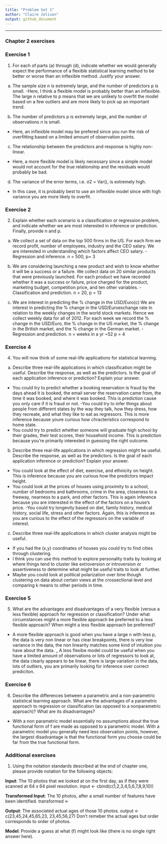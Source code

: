 ```yaml
---
title: "Problem Set 1"
author: "Claire Jelison"
output: github_document
---
```


* * *

### Chapter 2 exercises

### Exercise 1 

1. For each of parts (a) through (d), indicate whether we would generally
expect the performance of a flexible statistical learning method to be
better or worse than an inflexible method. Justify your answer.

(a) The sample size n is extremely large, and the number of predictors p is small.
-Here, I think a flexible model is probably better than an inflexible. The large n relative to p means that we are unlikely to overfit the model based on a few outliers and are more likely to pick up an important trend. 

(b) The number of predictors p is extremely large, and the number
of observations n is small.
- Here, an inflexible model may be prefered since you run the risk of overfitting based on a limited amount of observation points. 

(c) The relationship between the predictors and response is highly
non-linear.
- Here, a more flexible model is likely necessary since a simple model would not account for the true relationship and the residuals would probably be bad. 

(d) The variance of the error terms, i.e. σ2 = Var(), is extremely
high.
- In this case, it is probably best to use an inflexible model since with high variance you are more likely to overfit. 

### Exercise 2
2. Explain whether each scenario is a classification or regression problem, and indicate whether we are most interested in inference or prediction. Finally, provide n and p.

(a) We collect a set of data on the top 500 firms in the US. For each
firm we record profit, number of employees, industry and the
CEO salary. We are interested in understanding which factors
affect CEO salary.
-Regression and inference. n = 500, p= 3 

(b) We are considering launching a new product and wish to know
whether it will be a success or a failure. We collect data on 20
similar products that were previously launched. For each product we have recorded whether it was a success or failure, price charged for the product, marketing budget, competition price,
and ten other variables.
-Classification and prediction. n = 20, p = 13 

(c) We are interest in predicting the % change in the USD/Euro(c) We are interest in predicting the % change in the USD/Euroexchange rate in relation to the weekly changes in the world
stock markets. Hence we collect weekly data for all of 2012. For
each week we record the % change in the USD/Euro, the %
change in the US market, the % change in the British market,
and the % change in the German market.
-Regression and prediction. n = weeks in a yr ~52 p = 4 

### Exercise 4
4. You will now think of some real-life applications for statistical learning.

(a) Describe three real-life applications in which classification might
be useful. Describe the response, as well as the predictors. Is the
goal of each application inference or prediction? Explain your
answer.
- You could try to predict whether a booking reservation is fraud by the days ahead it is booked, the email server the reservation came from, the time it was booked, and where it was booked. This is prediction cause you only care if it is fraud or not. 
-You could try to infer things about people from different states by the way they talk, how they dress, how they recreate, and what they like to eat as regressors. This is more inference because youre curious how chracteristics correspond to home state.
- You could try to predict whether someone will graduate high school by their grades, their test scores, their household income. This is prediction because you're primarily interested in guessing the right outcome. 


(b) Describe three real-life applications in which regression might
be useful. Describe the response, as well as the predictors. Is the
goal of each application inference or prediction? Explain your
answer.
- You could look at the effect of diet, exercise, and ethnicity on height. This is inference because you are curious how the predictors impact height. 
- You could look at the prices of houses using proximity to a school, number of bedrooms and bathrooms, crime in the area, closeness to a freeway, nearness to a park, and other factors. This is again inference because you are interested in the effect of the factors on a house's price. 
-You could try longevity based on diet, family history, medical history, social life, stress and other factors. Again, this is inference as you are curious to the effect of the regressors on the variable of interest. 

(c) Describe three real-life applications in which cluster analysis
might be useful.
- If you had the (x,y) coordinates of houses you could try to find cities through clustering. 
- I think you can use this method to explore personality traits by looking at where things tend to cluster like extroversion or introversion or assertiveness to determine what might be useful traits to look at further. 
- Maybe you could look at political polarization over time though clustering on data about certain views at the crossectional level and comparing k means to other periods in time. 

### Exercise 5
5. What are the advantages and disadvantages of a very flexible (versus
a less flexible) approach for regression or classification? Under what
circumstances might a more flexible approach be preferred to a less
flexible approach? When might a less flexible approach be preferred?
- A more flexible approach is good when you have a large n with less p, the data is very non linear or has clear breakpoints, there is very low variance in the data, the non linearity matches some kind of intuition you have about the data. 
_ A less flexibe model could be useful when you have a limited amount of observations or lots of regressors to look at, the data clearly appears to be linear, there is large variation in the data, lots of outliers, you are primarily looking for inference over correct prediciton. 

### Exercise 6 
6. Describe the differences between a parametric and a non-parametric
statistical learning approach. What are the advantages of a parametric approach to regression or classification (as opposed to a nonparametric approach)? What are its disadvantages?
- With a non parametric model essentially no assumptions about the true functional form of f are made as opposed to a parametric model. With a parametric model you generally need less observation points, however, the largest disadvantage is that the functional form you choose could be far from the true functional form. 



### Additional exercises

1) Using the notation standards described at the end of chapter one, please provide notation for the following objects:

**Input**: The 10 photos that we looked at on the first day, as if they were scanned at 64 x 64 pixel resolution.
input <- cbind(c(1,2,3,4,5,6,7,8,9,10))


**Transformed Input**: The 10 photos, after a small number of features have been identified.
transformed <-

**Output**: The associated actual ages of those 10 photos.
output <- c(23,45,24,45,65,23, 23,45,56,27)
Don't remeber the actual ages but order corresponds to order of photos. 

**Model**: Provide a guess at what (f) might look like (there is no single right answer here).




